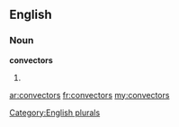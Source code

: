 ==English==

===Noun===
'''convectors'''

# {{plural of|[[convector]]}}

[[Category:English plurals]]

[[ar:convectors]]
[[fr:convectors]]
[[my:convectors]]